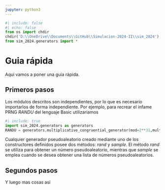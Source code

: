 ```yaml
---
jupyter: python3
---
```

```python
#| include: false
#| echo: false
from os import chdir
chdir('D:\\OneDrive\\Documents\\GitHub\\Simulacion-2024-II\\sim_2024')
from sim_2024.generators import *
```

# Guia rápida

Aqui vamos a poner una guia rápida.

## Primeros pasos

Los módulos descritos son independientes, por lo que es necesario importarlos de forma independiente. Por ejemplo, para recrear el infame PRNG *RANDU* del lenguaje Basic utilizariamos 

```python
#| include: true
import sim_2024.generators as generators
RANDU = generators.multiplicative_congruential_generator(mod=2**31,mult=65539,seed=14501)
```

Cualquier generador pseudoaleatorio creado mediante uno de los constructores definidos posee dos métodos: *rand* y *sample*. El método *rand* se utiliza para obtener un número pseudoaleatorio, mientras que *sample* se emplea cuando se desea obtener una lista de números pseudoaleatorios.

## Segundos pasos

Y luego mas cosas así
